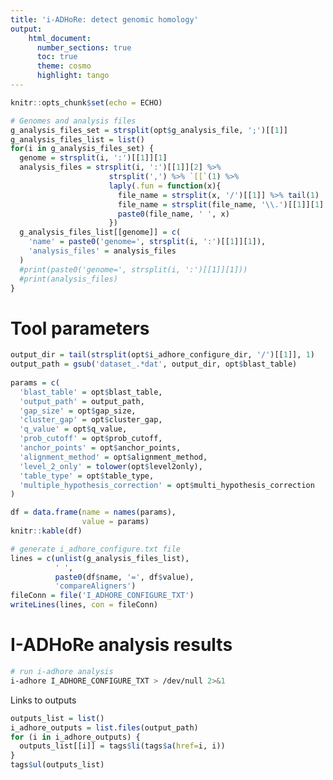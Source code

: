 ```yaml
---
title: 'i-ADHoRe: detect genomic homology'
output:
    html_document:
      number_sections: true
      toc: true
      theme: cosmo
      highlight: tango
---
```


```r
knitr::opts_chunk$set(echo = ECHO)
```

```r
# Genomes and analysis files
g_analysis_files_set = strsplit(opt$g_analysis_file, ';')[[1]]
g_analysis_files_list = list()
for(i in g_analysis_files_set) {
  genome = strsplit(i, ':')[[1]][1]
  analysis_files = strsplit(i, ':')[[1]][2] %>% 
                      strsplit(',') %>% `[[`(1) %>% 
                      laply(.fun = function(x){
                        file_name = strsplit(x, '/')[[1]] %>% tail(1)
                        file_name = strsplit(file_name, '\\.')[[1]][1]
                        paste0(file_name, ' ', x)
                      })
  g_analysis_files_list[[genome]] = c(
    'name' = paste0('genome=', strsplit(i, ':')[[1]][1]),
    'analysis_files' = analysis_files
  )
  #print(paste0('genome=', strsplit(i, ':')[[1]][1]))
  #print(analysis_files)
}
```

# Tool parameters

```r
output_dir = tail(strsplit(opt$i_adhore_configure_dir, '/')[[1]], 1)
output_path = gsub('dataset_.*dat', output_dir, opt$blast_table)
                  
params = c(
  'blast_table' = opt$blast_table,
  'output_path' = output_path,
  'gap_size' = opt$gap_size,
  'cluster_gap' = opt$cluster_gap,
  'q_value' = opt$q_value,
  'prob_cutoff' = opt$prob_cutoff,
  'anchor_points' = opt$anchor_points,
  'alignment_method' = opt$alignment_method,
  'level_2_only' = tolower(opt$level2only),
  'table_type' = opt$table_type,
  'multiple_hypothesis_correction' = opt$multi_hypothesis_correction
)

df = data.frame(name = names(params),
                value = params)
knitr::kable(df)
```


```r
# generate i_adhore_configure.txt file
lines = c(unlist(g_analysis_files_list), 
          ' ', 
          paste0(df$name, '=', df$value), 
          'compareAligners')
fileConn = file('I_ADHORE_CONFIGURE_TXT')
writeLines(lines, con = fileConn)
```


# I-ADHoRe analysis results

```bash
# run i-adhore analysis
i-adhore I_ADHORE_CONFIGURE_TXT > /dev/null 2>&1
```

Links to outputs

```r
outputs_list = list()
i_adhore_outputs = list.files(output_path)
for (i in i_adhore_outputs) {
  outputs_list[[i]] = tags$li(tags$a(href=i, i))
}
tags$ul(outputs_list)
```



